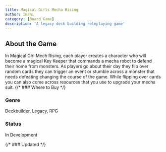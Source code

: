 ```yaml
---
title: Magical Girls Mecha Rising
author: Imani
category: [Board Game]
description: 'A legacy deck building roleplaying game'
---
```


## About the Game
In Magical Girl Mech Rising, each player creates a character who will become a magical Key Keeper that commands a mecha robot to defend their home from monsters. As players go about their day they flip over random cards they can trigger an event or stumble across a monster that needs defeating changing the course of the game. While flipping over cards you can also come across resources that you use to upgrade your mecha suit.
{/* ### Where to Buy */}
### Genre
Deckbuilder, Legacy, RPG
### Status
In Development

{/* ### Updated */}